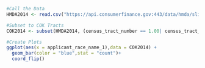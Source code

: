 ```r
#Call the Data
HMDA2014 <- read.csv("https://api.consumerfinance.gov:443/data/hmda/slice/hmda_lar.csv?$where=as_of_year=2014+AND+state_code=26+AND+county_code=77&$limit=1000000&$offset=0")
```

```r
#Subset to COK Tracts
COK2014 <- subset(HMDA2014, (census_tract_number == 1.00| census_tract_number == 2.01| census_tract_number == 2.02| census_tract_number == 3.00| census_tract_number == 5.00| census_tract_number == 6.00| census_tract_number == 9.00| census_tract_number == 10.00| census_tract_number == 11.00| census_tract_number == 12.00| census_tract_number == 15.04| census_tract_number == 15.06| census_tract_number == 15.07| census_tract_number == 16.01| census_tract_number == 16.03| census_tract_number == 16.04| census_tract_number == 17.01| census_tract_number == 17.02| census_tract_number == 18.01| census_tract_number == 18.02| census_tract_number == 18.03| census_tract_number == 29.03| census_tract_number == 55.01| census_tract_number == 55.02))
```

```r
#Create Plots
ggplot(aes(x = applicant_race_name_1),data = COK2014) + 
  geom_bar(color = "blue",stat = "count")+
  coord_flip()

```
